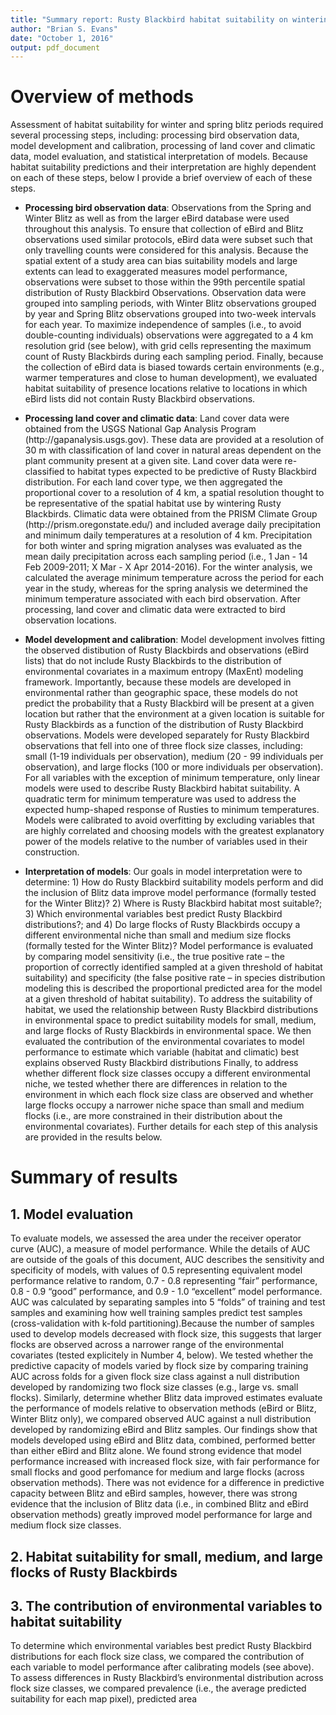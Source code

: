 ```yaml
---
title: "Summary report: Rusty Blackbird habitat suitability on wintering grounds and during spring migration"
author: "Brian S. Evans"
date: "October 1, 2016"
output: pdf_document
---
```


# Overview of methods

Assessment of habitat suitability for winter and spring blitz periods required several processing steps, including: processing bird observation data, model development and calibration, processing of land cover and climatic data, model evaluation, and statistical interpretation of models. Because habitat suitability predictions and their interpretation are highly dependent on each of these steps, below I provide a brief overview of each of these steps.

* **Processing bird observation data**: Observations from the Spring and Winter Blitz as well as from the larger eBird database were used throughout this analysis. To ensure that collection of eBird and Blitz observations used similar protocols, eBird data were subset such that only travelling counts were considered for this analysis. Because the spatial extent of a study area can bias suitability models and large extents can lead to exaggerated measures model performance, observations were subset to those within the 99th percentile spatial distribution of Rusty Blackbird Observations. Observation data were grouped into sampling periods, with Winter Blitz observations grouped by year and Spring Blitz observations grouped into two-week intervals for each year. To maximize independence of samples (i.e., to avoid double-counting individuals) observations were aggregated to a 4 km resolution grid (see below), with grid cells representing the maximum count of Rusty Blackbirds during each sampling period. Finally, because the collection of eBird data is biased towards certain environments (e.g., warmer temperatures and close to human development), we evaluated habitat suitability of presence locations relative to locations in which eBird lists did not contain Rusty Blackbird observations. 

* **Processing land cover and climatic data**: Land cover data were obtained from the USGS National Gap Analysis Program (http://gapanalysis.usgs.gov). These data are provided at a resolution of 30 m with classification of land cover in natural areas dependent on the plant community present at a given site. Land cover data were re-classified to habitat types expected to be predictive of Rusty Blackbird distribution. For each land cover type, we then aggregated the proportional cover to a resolution of 4 km, a spatial resolution thought to be representative of the spatial habitat use by wintering Rusty Blackbirds. Climatic data were obtained from the PRISM Climate Group (http://prism.oregonstate.edu/) and included average daily precipitation and minimum daily temperatures at a resolution of 4 km. Precipitation for both winter and spring migration analyses was evaluated as the mean daily precipitation across each sampling period (i.e., 1 Jan - 14 Feb 2009-2011; X Mar - X Apr 2014-2016). For the winter analysis, we calculated the average minimum temperature across the period for each year in the study, whereas for the spring analysis we determined the minimum temperature associated with each bird observation. After processing, land cover and climatic data were extracted to bird observation locations.

* **Model development and calibration**: Model development involves fitting the observed distibution of Rusty Blackbirds and observations (eBird lists) that do not include Rusty Blackbirds to the distribution of environmental covariates in a maximum entropy (MaxEnt) modeling framework. Importantly, because these models are developed in environmental rather than geographic space, these models do not predict the probability that a Rusty Blackbird will be present at a given location but rather that the environment at a given location is suitable for Rusty Blackbirds as a function of the distribution of Rusty Blackbird observations. Models were developed separately for Rusty Blackbird observations that fell into one of three flock size classes, including: small (1-19 individuals per observation), medium (20 - 99 individuals per observation), and large flocks (100 or more individuals per observation). For all variables with the exception of minimum temperature, only linear models were used to describe Rusty Blackbird habitat suitability. A quadratic term for minimum temperature was used to address the expected hump-shaped response of Rusties to minimum temperatures. Models were calibrated to avoid overfitting by excluding variables that are highly correlated and choosing models with the greatest explanatory power of the models relative to the number of variables used in their construction.

* **Interpretation of models**: Our goals in model interpretation were to determine: 1) How do Rusty Blackbird suitability models perform and did the inclusion of Blitz data improve model performance (formally tested for the Winter Blitz)? 2) Where is Rusty Blackbird habitat most suitable?; 3) Which environmental variables best predict Rusty Blackbird distributions?; and 4) Do large flocks of Rusty Blackbirds occupy a different environmental niche than small and medium size flocks (formally tested for the Winter Blitz)? Model performance is evaluated by comparing model sensitivity (i.e., the true positive rate -- the proportion of correctly identified sampled at a given threshold of habitat suitability) and specificity (the false positive rate -- in species distribution modeling this is described the proportional predicted area for the model at a given threshold of habitat suitability). To address the suitability of habitat, we used the relationship between Rusty Blackbird distributions in environmental space to predict suitability models for small, medium, and large flocks of Rusty Blackbirds in environmental space. We then evaluated the contribution of the environmental covariates to model performance to estimate which variable (habitat and climatic) best explains observed Rusty Blackbird distributions Finally, to address whether different flock size classes occupy a different environmental niche, we tested whether there are differences in relation to the environment in which each flock size class are observed and whether large flocks occupy a narrower niche space than small and medium flocks (i.e., are more constrained in their distribution about the environmental covariates). Further details for each step of this analysis are provided in the results below.

# Summary of results

## 1. Model evaluation

To evaluate models, we assessed the area under the receiver operator curve (AUC), a measure of model performance. While the details of AUC are outside of the goals of this document, AUC describes the sensitivity and specificity of models, with values of 0.5 representing equivalent model performance relative to random, 0.7 - 0.8 representing "fair" performance, 0.8 - 0.9 "good" performance, and 0.9 - 1.0 "excellent" model performance. AUC was calculated by separating samples into 5 "folds" of training and test samples and examining how well training samples predict test samples (cross-validation with k-fold partitioning).Because the number of samples used to develop models decreased with flock size, this suggests that larger flocks are observed across a narrower range of the environmental covariates (tested explicitely in Number 4, below). We tested whether the predictive capacity of models varied by flock size by comparing training AUC across folds for a given flock size class against a null distribution developed by randomizing two flock size classes (e.g., large vs. small flocks). Similarly, determine whether Blitz data improved estimates evaluate the performance of models relative to observation methods (eBird or Blitz, Winter Blitz only), we compared observed AUC against a null distribution developed by randomizing eBird and Blitz samples. Our findings show that models developed using eBird and Blitz data, combined, performed better than either eBird and Blitz alone. We found strong evidence that model performance increased with increased flock size, with fair performance for small flocks and good perfomance for medium and large flocks (across observation methods). There was not evidence for a difference in predictive capacity between Blitz and eBird samples, however, there was strong evidence that the inclusion of Blitz data (i.e., in combined Blitz and eBird observation methods) greatly improved model performance for large and medium flock size classes.

## 2. Habitat suitability for small, medium, and large flocks of Rusty Blackbirds

## 3. The contribution of environmental variables to habitat suitability 

To determine which environmental variables best predict Rusty Blackbird distributions for each flock size class, we compared the contribution of each variable to model performance after calibrating models (see above). To assess differences in Rusty Blackbird's environmental distribution across flock size classes, we compared prevalence (i.e., the average predicted suitability for each map pixel), predicted area 

